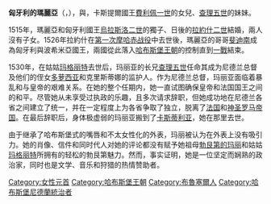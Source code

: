 {{Otheruses|subject=匈牙利王后|other=其他名為匈牙利的瑪麗亞的人物|匈牙利的瑪麗亞 (消岐義)}}
{{Unreferenced|time=2020-11-30T05:24:03+00:00}}
{{Infobox royalty|consort=yes
| name         = 匈牙利的瑪麗亞
| image        = Mary (1505–1558), Queen of Hungary.jpg
| succession   = 匈牙利與波希米亞王后
| reign        = 1515年7月22日 — 1526年8月29日
| coronation   = 1521年12月11日（匈牙利）<br>1522年6月1日（波希米亚）
| predecessor  = [[富瓦-坎代尔的安妮|富瓦-坎代尔的安妮]]
| successor    = [[安娜·雅盖洛|安娜·雅盖洛]]
| succession1  = 哈布斯堡的尼德蘭總督
| reign1       = 1531年-1555年
| predecessor1 = [[奥地利的玛格丽特_(萨伏伊公爵夫人)|奥地利的玛格丽特]]
| successor1   = [[埃马努埃莱·菲利贝托_(萨伏依)|萨伏依的埃马努埃莱·菲利贝托]]
| birth_date   = {{birth date|1505|9|15|df=y}}
| birth_place  = [[布魯塞爾|布魯塞爾]]
| death_date   = {{Death date and age|1558|10|18|1505|9|15|df=y}}
| death_place  = [[西加萊斯|西加萊斯]]
| burial_place = [[埃斯科里亞爾修道院|埃斯科里亞爾修道院]]
| house        = [[哈布斯堡王朝|哈布斯堡王朝]]
| father       = [[费利佩一世_(卡斯蒂利亚)|費利佩一世]]
| mother       = [[胡安娜_(卡斯蒂利亚)|胡安娜一世]]
| religion     = [[羅馬天主教|羅馬天主教]]
| signature    = Signature Marie de Hongrie.svg
}}
'''匈牙利的瑪麗亞'''（{{lang-de|Maria von Ungarn}}，{{bd|1505年|9月15日|1558年|10月18日}}），{{le|匈牙利王后|List of Hungarian consorts|匈牙利}}與{{le|波希米亞王后|List of Bohemian consorts}}，卡斯提爾國王[[費利佩一世_(卡斯蒂利亞)|費利佩一世]]的女兒、[[查理五世_(神圣罗马帝国)|查理五世]]的妹妹。

1515年，瑪麗亞和匈牙利國王[[烏拉斯洛二世|烏拉斯洛二世]]的獨子、日後的[[拉約什二世|拉約什二世]]結婚，兩人沒有子女。1526年拉約什在[[第一次摩哈赤战役|第一次摩哈赤战役]]中去世後，瑪麗亞的哥哥[[斐迪南一世_(神圣罗马帝国)|斐迪南]]成為匈牙利與波希米亞國王，兩國從此落入[[哈布斯堡王朝|哈布斯堡王朝]]的控制直到[[第一次世界大戰|一戰]]結束。

1530年，在姑姑[[奥地利的玛格丽特_(萨伏伊公爵夫人)|玛格丽特]]去世后，玛丽亚的长兄[[查理五世_(神圣罗马帝国)|查理五世]]任命其成为尼德兰总督及他们的侄女[[丹麦的多萝西亚_(1520-1580)|多萝西亚]]和克里斯蒂娜的监护人。作为尼德兰总督，玛丽亚面临着暴乱和与皇帝的艰难关系。在她的整个任期内，她一直试图确保皇帝和法国国王之间的和平。尽管她从未享受过执政的乐趣，且多次请求辞职，但她成功地在尼德兰各省之间建立了统一，并在一定程度上为各省争取了独立，脱离了[[法兰西王国|法国]]和[[神圣罗马帝国|神圣罗马帝国]]。在最后辞职后，身体极虚弱的玛丽亚搬到了[[卡斯蒂利亚|卡斯蒂利亚]]，她在那里去世。

由于继承了哈布斯堡式的嘴唇和不太女性化的外表，玛丽被认为在外表上没有吸引力。她的肖像、信件和同时代人对她的评论都没有赋予她祖母[[勃艮第的玛丽|勃艮第的玛丽]]和姑姑[[奥地利的玛格丽特_(萨伏伊公爵夫人)|玛格丽特]]所拥有的轻松的勃艮第魅力。然而，事实证明，她是一位坚定而娴熟的政治家，同时也是文学、音乐和狩猎的热情赞助者。

[[Category:女性元首|Category:女性元首]]
[[Category:哈布斯堡王朝|Category:哈布斯堡王朝]]
[[Category:布魯塞爾人|Category:布魯塞爾人]]
[[Category:哈布斯堡尼德蘭統治者|Category:哈布斯堡尼德蘭統治者]]